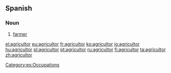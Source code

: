 ==Spanish==

===Noun===
{{es-noun|m|f=agricultora|pl=agricultores}}

# [[farmer]]

[[Category:es:Occupations]]

[[el:agricultor]]
[[eu:agricultor]]
[[fr:agricultor]]
[[ko:agricultor]]
[[io:agricultor]]
[[hu:agricultor]]
[[pl:agricultor]]
[[pt:agricultor]]
[[ru:agricultor]]
[[fi:agricultor]]
[[ta:agricultor]]
[[zh:agricultor]]